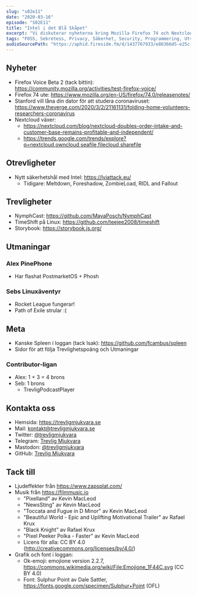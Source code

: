 ```yaml
---
slug: "s02e11"
date: "2020-03-16"
episode: "S02E11"
title: "Intel i det Blå Skåpet"
excerpt: "Vi diskuterar nyheterna kring Mozilla Firefox 74 och Nextclouds fantastiska tillväxt. Intel har fler säkerhetshål och vi tipsar om lite Trevlig Mjukvara!"
tags: "FOSS, Sekretess, Privacy, Säkerhet, Security, Programmering, Utveckling, RaspberryPi, PinePhone, Technology, Linux, Open Source, Firefox, Mozilla, Stanford, Nextcloud, Storybook, Intel, lvi attack, TimeShift, Rocket League, Path of Exile, Proton, Steam"
audioSourcePath: "https://aphid.fireside.fm/d/1437767933/e86366d5-e25c-4aab-9a13-33b7144ac160/a7196406-19f4-4c1b-833b-595d9de24009.mp3"
---
```


## Nyheter

- Firefox Voice Beta 2 (tack bittin): https://community.mozilla.org/activities/test-firefox-voice/
- Firefox 74 ute: https://www.mozilla.org/en-US/firefox/74.0/releasenotes/
- Stanford vill låna din dator för att studera coronaviruset: https://www.theverge.com/2020/3/2/21161131/folding-home-volunteers-researchers-coronavirus
- Nextcloud växer:
  - https://nextcloud.com/blog/nextcloud-doubles-order-intake-and-customer-base-remains-profitable-and-independent/
  - https://trends.google.com/trends/explore?q=nextcloud,owncloud,seafile,filecloud,sharefile

## Otrevligheter

- Nytt säkerhetshål med Intel: https://lviattack.eu/
  - Tidigare: Meltdown, Foreshadow, ZombieLoad, RIDL and Fallout

## Trevligheter

- NymphCast: https://github.com/MayaPosch/NymphCast
- TimeShift på Linux: https://github.com/teejee2008/timeshift
- Storybook: https://storybook.js.org/

## Utmaningar

### Alex PinePhone

- Har flashat PostmarketOS + Phosh

### Sebs Linuxäventyr

- Rocket League fungerar!
- Path of Exile strular :(

## Meta

- Kanske Spleen i loggan (tack Isak): https://github.com/fcambus/spleen
- Sidor för att följa Trevlighetspoäng och Utmaningar

### Contributor-ligan

- Alex: 1 + 3 = 4 brons
- Seb: 1 brons
  - TrevligPodcastPlayer

## Kontakta oss

- Hemsida: https://trevligmjukvara.se
- Mail: kontakt@trevligmjukvara.se
- Twitter: [@trevligmjukvara](https://twitter.com/trevligmjukvara)
- Telegram: [Trevlig Mjukvara](https://t.me/trevligmjukvara)
- Mastodon: [@trevligmjukvara](https://mastodon.linuxkompis.se/@trevligmjukvara)
- GitHub: [Trevlig Mjukvara](https://github.com/trevligmjukvara)

## Tack till

- Ljudeffekter från https://www.zapsplat.com/
- Musik från https://filmmusic.io
  - "Pixelland" av Kevin MacLeod
  - "NewsSting" av Kevin MacLeod
  - "Toccata and Fugue in D Minor" av Kevin MacLeod
  - "Beautiful World - Epic and Uplifting Motivational Trailer" av Rafael Krux
  - "Black Knight" av Rafael Krux
  - "Pixel Peeker Polka - Faster" av Kevin MacLeod
  - Licens för alla: CC BY 4.0 (http://creativecommons.org/licenses/by/4.0/)
- Grafik och font i loggan:
  - Ok-emoji: emojione version 2.2.7, https://commons.wikimedia.org/wiki/File:Emojione_1F44C.svg (CC BY 4.0)
  - Font: Sulphur Point av Dale Sattler, https://fonts.google.com/specimen/Sulphur+Point (OFL)
